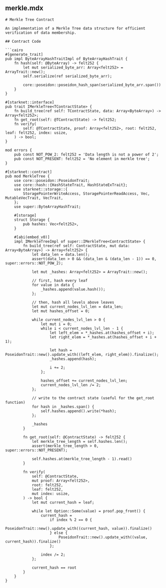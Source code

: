 ## merkle.mdx

```mdx
# Merkle Tree Contract

An implementation of a Merkle Tree data structure for efficient verification of data membership.

## Contract Code

```cairo
#[generate_trait]
pub impl ByteArrayHashTraitImpl of ByteArrayHashTrait {
    fn hash(self: @ByteArray) -> felt252 {
        let mut serialized_byte_arr: Array<felt252> = ArrayTrait::new();
        self.serialize(ref serialized_byte_arr);

        core::poseidon::poseidon_hash_span(serialized_byte_arr.span())
    }
}

#[starknet::interface]
pub trait IMerkleTree<TContractState> {
    fn build_tree(ref self: TContractState, data: Array<ByteArray>) -> Array<felt252>;
    fn get_root(self: @TContractState) -> felt252;
    fn verify(
        self: @TContractState, proof: Array<felt252>, root: felt252, leaf: felt252, index: usize,
    ) -> bool;
}

mod errors {
    pub const NOT_POW_2: felt252 = 'Data length is not a power of 2';
    pub const NOT_PRESENT: felt252 = 'No element in merkle tree';
}

#[starknet::contract]
pub mod MerkleTree {
    use core::poseidon::PoseidonTrait;
    use core::hash::{HashStateTrait, HashStateExTrait};
    use starknet::storage::{
        StoragePointerWriteAccess, StoragePointerReadAccess, Vec, MutableVecTrait, VecTrait,
    };
    use super::ByteArrayHashTrait;

    #[storage]
    struct Storage {
        pub hashes: Vec<felt252>,
    }

    #[abi(embed_v0)]
    impl IMerkleTreeImpl of super::IMerkleTree<ContractState> {
        fn build_tree(ref self: ContractState, mut data: Array<ByteArray>) -> Array<felt252> {
            let data_len = data.len();
            assert(data_len > 0 && (data_len & (data_len - 1)) == 0, super::errors::NOT_POW_2);

            let mut _hashes: Array<felt252> = ArrayTrait::new();

            // first, hash every leaf
            for value in data {
                _hashes.append(value.hash());
            };

            // then, hash all levels above leaves
            let mut current_nodes_lvl_len = data_len;
            let mut hashes_offset = 0;

            while current_nodes_lvl_len > 0 {
                let mut i = 0;
                while i < current_nodes_lvl_len - 1 {
                    let left_elem = *_hashes.at(hashes_offset + i);
                    let right_elem = *_hashes.at(hashes_offset + i + 1);

                    let hash = PoseidonTrait::new().update_with((left_elem, right_elem)).finalize();
                    _hashes.append(hash);

                    i += 2;
                };

                hashes_offset += current_nodes_lvl_len;
                current_nodes_lvl_len /= 2;
            };

            // write to the contract state (useful for the get_root function)
            for hash in _hashes.span() {
                self.hashes.append().write(*hash);
            };

            _hashes
        }

        fn get_root(self: @ContractState) -> felt252 {
            let merkle_tree_length = self.hashes.len();
            assert(merkle_tree_length > 0, super::errors::NOT_PRESENT);

            self.hashes.at(merkle_tree_length - 1).read()
        }

        fn verify(
            self: @ContractState,
            mut proof: Array<felt252>,
            root: felt252,
            leaf: felt252,
            mut index: usize,
        ) -> bool {
            let mut current_hash = leaf;

            while let Option::Some(value) = proof.pop_front() {
                current_hash =
                    if index % 2 == 0 {
                        PoseidonTrait::new().update_with((current_hash, value)).finalize()
                    } else {
                        PoseidonTrait::new().update_with((value, current_hash)).finalize()
                    };

                index /= 2;
            };

            current_hash == root
        }
    }
}